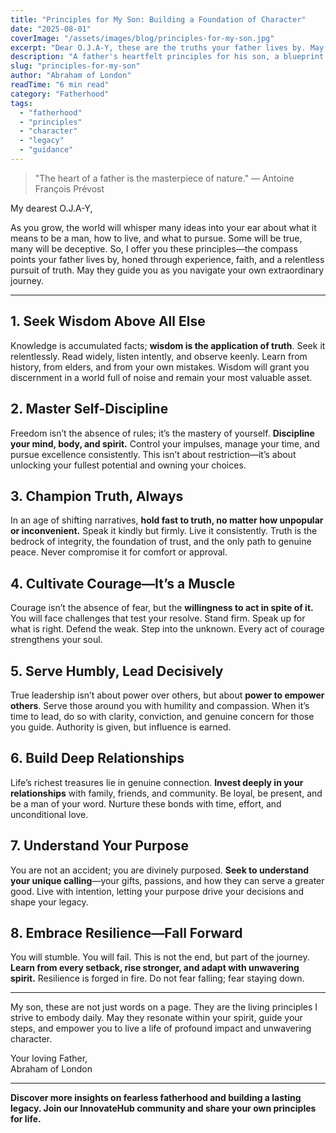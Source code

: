 ```yaml
---
title: "Principles for My Son: Building a Foundation of Character"
date: "2025-08-01"
coverImage: "/assets/images/blog/principles-for-my-son.jpg"
excerpt: "Dear O.J.A-Y, these are the truths your father lives by. May they be a compass for your own journey."
description: "A father's heartfelt principles for his son, a blueprint for building unshakeable character, integrity, and purpose in life."
slug: "principles-for-my-son"
author: "Abraham of London"
readTime: "6 min read"
category: "Fatherhood"
tags:
  - "fatherhood"
  - "principles"
  - "character"
  - "legacy"
  - "guidance"
---
```


> "The heart of a father is the masterpiece of nature." — Antoine François Prévost

My dearest O.J.A-Y,

As you grow, the world will whisper many ideas into your ear about what it means to be a man, how to live, and what to pursue. Some will be true, many will be deceptive. So, I offer you these principles—the compass points your father lives by, honed through experience, faith, and a relentless pursuit of truth. May they guide you as you navigate your own extraordinary journey.

---

## 1. Seek Wisdom Above All Else

Knowledge is accumulated facts; **wisdom is the application of truth**. Seek it relentlessly. Read widely, listen intently, and observe keenly. Learn from history, from elders, and from your own mistakes. Wisdom will grant you discernment in a world full of noise and remain your most valuable asset.

## 2. Master Self-Discipline

Freedom isn’t the absence of rules; it’s the mastery of yourself. **Discipline your mind, body, and spirit.** Control your impulses, manage your time, and pursue excellence consistently. This isn’t about restriction—it’s about unlocking your fullest potential and owning your choices.

## 3. Champion Truth, Always

In an age of shifting narratives, **hold fast to truth, no matter how unpopular or inconvenient.** Speak it kindly but firmly. Live it consistently. Truth is the bedrock of integrity, the foundation of trust, and the only path to genuine peace. Never compromise it for comfort or approval.

## 4. Cultivate Courage—It’s a Muscle

Courage isn’t the absence of fear, but the **willingness to act in spite of it.** You will face challenges that test your resolve. Stand firm. Speak up for what is right. Defend the weak. Step into the unknown. Every act of courage strengthens your soul.

## 5. Serve Humbly, Lead Decisively

True leadership isn’t about power over others, but about **power to empower others**. Serve those around you with humility and compassion. When it’s time to lead, do so with clarity, conviction, and genuine concern for those you guide. Authority is given, but influence is earned.

## 6. Build Deep Relationships

Life’s richest treasures lie in genuine connection. **Invest deeply in your relationships** with family, friends, and community. Be loyal, be present, and be a man of your word. Nurture these bonds with time, effort, and unconditional love.

## 7. Understand Your Purpose

You are not an accident; you are divinely purposed. **Seek to understand your unique calling**—your gifts, passions, and how they can serve a greater good. Live with intention, letting your purpose drive your decisions and shape your legacy.

## 8. Embrace Resilience—Fall Forward

You will stumble. You will fail. This is not the end, but part of the journey. **Learn from every setback, rise stronger, and adapt with unwavering spirit.** Resilience is forged in fire. Do not fear falling; fear staying down.

---

My son, these are not just words on a page. They are the living principles I strive to embody daily. May they resonate within your spirit, guide your steps, and empower you to live a life of profound impact and unwavering character.

Your loving Father,  
Abraham of London

---

**Discover more insights on fearless fatherhood and building a lasting legacy. Join our InnovateHub community and share your own principles for life.**